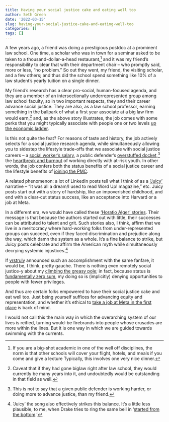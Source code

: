 ```yaml
---
title: Having your social justice cake and eating well too
author: Seth Green
date: '2022-03-15'
slug: having-your-social-justice-cake-and-eating-well-too
categories: []
tags: []
---
```


A few years ago, a friend was doing a prestigious postdoc at a prominent law school. One time, a scholar who was in town for a seminar asked to be taken to a thousand-dollar-a-head restaurant,^[If you are a big-shot academic in one of the well off disciplines, the norm is that other schools will cover your flight, hotels, and meals if you come and give a lecture Typically, this involves one very nice dinner.] and it was my friend's responsibility to clear that with their department chair -- who promptly said, more or less, "no problem." So out they went, my friend, the visiting scholar, and a few others; and thus did the school spend something like 10% of a law student's yearly tuition on a single dinner. 

My friend's research has a clear pro-social, human-focused agenda, and they are a member of an intersectionally underrepresented group among law school faculty, so in two important respects, they and their career advance social justice. They are also, as a law school professor, earning something in the ballpark of what a first year associate at a big law firm would earn,^[Caveat that if they had gone biglaw right after law school, they would currently be many years into it, and undoubtedly would be outstanding in that field as well.] and, as the above story illustrates, the job comes with some perks that you might typically associate with people one or two levels [up the economic ladder](https://ofdollarsanddata.com/climbing-the-wealth-ladder/).

Is this not quite the feat? For reasons of taste and history, the job actively selects for a social justice research agenda, while simultaneously allowing you to sidestep the lifestyle trade-offs that we associate with social justice careers -- a [social worker's salary](https://www.salary.com/research/salary/benchmark/social-worker-msw-salary/new-orleans-la), a public defender's [overstuffed docket](https://thelensnola.org/2021/01/20/the-system-is-at-a-breaking-point-new-da-public-defenders-work-to-reduce-backlog-of-cases-at-criminal-district-court/),^[This is not to say that a given public defender is working harder, or doing more to advance justice, than my friend.] the [heartbreak and burnout](https://www.childwelfare.gov/topics/management/workforce/workforcewellbeing/burnout/) of working directly with at-risk youth. In other words, the job confers both the status benefits of a social justice career and the lifestyle benefits of [joining the PMC](https://www.thebellows.org/the-double-horseshoe-theory/).

A related phenomenon: a lot of LinkedIn posts tell what I think of as a ['Juicy'](https://en.wikipedia.org/wiki/Juicy_(The_Notorious_B.I.G._song)) narrative  -- "It was all a dream/I used to read Word Up! magazine," etc. Juicy posts start out with a story of hardship, like an impoverished childhood, and end with a clear-cut status success, like an acceptance into Harvard or a job at Meta. 

In a different era, we would have called these ['Horatio Alger' stories](https://en.wikipedia.org/wiki/Horatio_Alger). Their message is that because the authors started out with little, their successes can be attributed to talent and grit. Such stories also, I think, affirm that we live in a meritocracy where hard-working folks from under-represented groups can succeed, even if they faced discrimination and prejudice along the way, which damn the system as a whole. It's a fine balance to strike, but Juicy posts celebrate and affirm the American myth while simultaneously decrying systemic injustices.^['Juicy' the song also effectively strikes this balance. It's a little less plausible, to me, when Drake tries to ring the same bell in '[started from the bottom](https://en.wikipedia.org/wiki/Started_from_the_Bottom).']

If [yrstruly](https://infinitejest.wallacewiki.com/david-foster-wallace/index.php?title=M) announced such an accomplishment with the same fanfare, it would be, I think, pretty gauche. There is nothing even remotely social justice-y about my [climbing the greasy pole](https://www.theguardian.com/money/2001/apr/15/workandcareers.madeleinebunting3); in fact, because status is [fundamentally zero sum](http://daviddfriedman.blogspot.com/2006/10/economics-of-status.html), my doing so is (implicitly) denying opportunities to people with fewer privileges.

And thus are certain folks empowered to have their social justice cake and eat well too. Just being yourself suffices for advancing equity and representation, and whether it's ethical to [take a job at Meta in the first place](https://techpolicy.press/is-it-ethical-to-work-at-facebook/) is back of mind. 

I would not call this the main way in which the overarching system of our lives is reified, turning would-be firebrands into people whose crusades are more within the lines. But it is one way in which we are guided towards swimming with the currents. 
